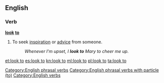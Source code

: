 ==English==

===Verb===
'''[[look]] [[to]]'''

# {{idiomatic}} To seek [[inspiration]] or [[advice]] from someone.
#: ''Whenever I'm upset, I '''look to''' Mary to cheer me up.''

[[Category:English phrasal verbs]]
[[Category:English phrasal verbs with particle (to)]]
[[Category:English verbs]]

[[et:look to]]
[[es:look to]]
[[kn:look to]]
[[ml:look to]]
[[pl:look to]]
[[ta:look to]]